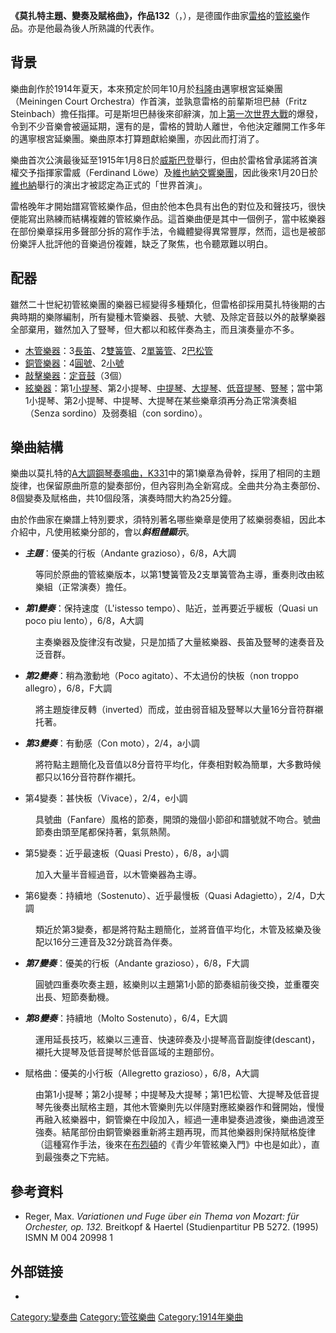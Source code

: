 '''《莫扎特主題、變奏及賦格曲》，作品132'''（{{lang-de|'''Variationen und Fuge über ein Thema von Mozart'''}}，{{lang-en|'''Variations and Fugue on a Theme by Mozart'''}}），是德國作曲家[[馬克斯·雷格|雷格]]的[[管絃樂|管絃樂]]作品。亦是他最為後人所熟識的代表作。

==背景==
樂曲創作於1914年夏天，本來預定於同年10月於[[科隆|科隆]]由邁寧根宮延樂團（Meiningen Court Orchestra）作首演，並孰意雷格的前輩斯坦巴赫（Fritz Steinbach）擔任指揮。可是斯坦巴赫後來卻辭演，加上[[第一次世界大戰|第一次世界大戰]]的爆發，令到不少音樂會被逼延期，還有的是，雷格的贊助人{{le|邁寧根公爵喬治二世|Georg II, Duke of Saxe-Meiningen}}離世，令他決定離開工作多年的邁寧根宮延樂團。樂曲原本打算題獻給樂團，亦因此而打消了。

樂曲首次公演最後延至1915年1月8日於[[威斯巴登|威斯巴登]]舉行，但由於雷格曾承諾將首演權交予指揮家雷威（Ferdinand Löwe）及[[維也納交響樂團|維也納交響樂團]]，因此後來1月20日於[[維也納|維也納]]舉行的演出才被認定為正式的「世界首演」。

雷格晚年才開始譜寫管絃樂作品，但由於他本色具有出色的對位及和聲技巧，很快便能寫出熟練而結構複雜的管絃樂作品。這首樂曲便是其中一個例子，當中絃樂器在部份樂章採用多聲部分拆的寫作手法，令織體變得異常豐厚，然而，這也是被部份樂評人批評他的音樂過份複雜，缺乏了聚焦，也令聽眾難以明白。

==配器==
雖然二十世紀初管絃樂團的樂器已經變得多種類化，但雷格卻採用莫扎特後期的古典時期的樂隊編制，所有變種木管樂器、長號、大號、及除定音鼓以外的敲擊樂器全部棄用，雖然加入了豎琴，但大都以和絃伴奏為主，而且演奏量亦不多。

*[[木管樂器|木管樂器]]：3[[長笛|長笛]]、2[[雙簧管|雙簧管]]、2[[單簧管|單簧管]]、2[[巴松管|巴松管]]
*[[銅管樂器|銅管樂器]]：4[[圓號|圓號]]、2[[小號|小號]]
*[[敲擊樂器|敲擊樂器]]：[[定音鼓|定音鼓]]（3個）
*[[絃樂器|絃樂器]]：第1[[小提琴|小提琴]]、第2小提琴、[[中提琴|中提琴]]、[[大提琴|大提琴]]、[[低音提琴|低音提琴]]、[[豎琴|豎琴]]；當中第1小提琴、第2小提琴、中提琴、大提琴在某些樂章須再分為正常演奏組（Senza sordino）及弱奏組（con sordino）。

==樂曲結構==
樂曲以莫扎特的[[第11號鋼琴奏鳴曲_(莫札特)|A大調鋼琴奏鳴曲，K331]]中的第1樂章為骨幹，採用了相同的主題旋律，也保留原曲所意的變奏部份，但內容則為全新寫成。全曲共分為主奏部份、8個變奏及賦格曲，共10個段落，演奏時間大約為25分鐘。

由於作曲家在樂譜上特別要求，須特別著名哪些樂章是使用了絃樂弱奏組，因此本介紹中，凡使用絃樂分部的，會以'''''斜粗體顯示'''''。

* '''''主題'''''：優美的行板（Andante grazioso），6/8，A大調
: 等同於原曲的管絃樂版本，以第1雙簧管及2支單簧管為主導，重奏則改由絃樂組（正常演奏）擔任。
* '''''第1變奏'''''：保持速度（L'istesso tempo）、貼近，並再要近乎緩板（Quasi un poco piu lento），6/8，A大調
: 主奏樂器及旋律沒有改變，只是加插了大量絃樂器、長笛及豎琴的速奏音及泛音群。
* '''''第2變奏'''''：稍為激動地（Poco agitato）、不太過份的快板（non troppo allegro），6/8，F大調
: 將主題旋律反轉（inverted）而成，並由弱音組及豎琴以大量16分音符群襯托著。
* '''''第3變奏'''''：有動感（Con moto），2/4，a小調
: 將符點主題簡化及音值以8分音符平均化，伴奏相對較為簡單，大多數時候都只以16分音符群作襯托。
* 第4變奏：甚快板（Vivace），2/4，e小調
: 具號曲（Fanfare）風格的節奏，開頭的幾個小節卻和譜號就不吻合。號曲節奏由頭至尾都保持著，氣氛熱鬧。
* 第5變奏：近乎最速板（Quasi Presto），6/8，a小調
: 加入大量半音經過音，以木管樂器為主導。
* 第6變奏：持續地（Sostenuto）、近乎最慢板（Quasi Adagietto），2/4，D大調
: 類近於第3變奏，都是將符點主題簡化，並將音值平均化，木管及絃樂及後配以16分三連音及32分跳音為伴奏。
* '''''第7變奏'''''：優美的行板（Andante grazioso），6/8，F大調
: 圓號四重奏吹奏主題，絃樂則以主題第1小節的節奏組前後交換，並重覆突出長、短節奏動機。
* '''''第8變奏'''''：持續地（Molto Sostenuto），6/4，E大調
: 運用延長技巧，絃樂以三連音、快速碎奏及小提琴高音副旋律(descant)，襯托大提琴及低音提琴於低音區域的主題部份。
* 賦格曲：優美的小行板（Allegretto grazioso），6/8，A大調
: 由第1小提琴；第2小提琴；中提琴及大提琴；第1巴松管、大提琴及低音提琴先後奏出賦格主題，其他木管樂則先以伴隨對應絃樂器作和聲開始，慢慢再融入絃樂器中，銅管樂在中段加入，經過一連串變奏過渡後，樂曲過渡至強奏。結尾部份由銅管樂器重新將主題再現，而其他樂器則保持賦格旋律（這種寫作手法，後來在[[布烈頓|布烈頓]]的《青少年管絃樂入門》中也是如此），直到最強奏之下完結。

==參考資料==
{{reflist}}
* Reger, Max.  ''Variationen und Fuge über ein Thema von Mozart: für Orchester, op. 132.'' Breitkopf & Haertel (Studienpartitur PB 5272. (1995) ISMN M 004 20998 1

==外部链接==
*{{IMSLP2|work=Variations and Fugue on a Theme of Mozart, Op.132 (Reger, Max)|cname=Variations and Fugue on a Theme of Mozart, Op. 132}}

[[Category:變奏曲|Category:變奏曲]]
[[Category:管弦樂曲|Category:管弦樂曲]]
[[Category:1914年樂曲|Category:1914年樂曲]]